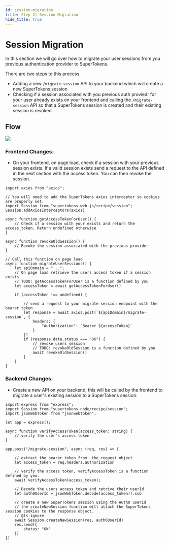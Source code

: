 ```yaml
---
id: session-migration
title: Step 2) Session Migration
hide_title: true
---
```


# Session Migration

In this section we will go over how to migrate your user sessions from you previous authentication provider to SuperTokens.

There are two steps to this process
 - Adding a new `/migrate-session` API to your backend which will create a new SuperTokens session
 - Checking if a session associated with you previous auth proviedr for your user already exists on your frontend and calling the `/migrate-session` API so that a SuperTokens session is created and their existing session is revoked.

## Flow

<img src="/img/migration/session-migration-diagram.png" />

### Frontend Changes:

- On your frontend, on page load, check if a session with your previous session exists. If a valid session exists send a request to the API defined in the next section with the access token. You can then revoke the session.

```tsx title="Frontend changes"
import axios from "axios";

// You will need to add the SuperTokens axios interceptor so cookies are properly set.
import Session from "supertokens-web-js/recipe/session";
Session.addAxiosInterceptors(axios)

async function getAccessTokenForUser() {
    // Check if a session with your exists and return the access_token. Return undefined otherwise
}

async function revokeOldSession() {
    // Revoke the session associated with the previous provider
}

// Call this function on page load
async function migrateUserSessions() {
    let apiDomain = "...";
    // On page load retrieve the users access token if a session exists
    // TODO: getAccessTokenForUser is a function defined by you
    let accessToken = await getAccessTokenForUser()

    if (accessToken !== undefined) {

        // send a request to your migrate session endpoint with the bearer token
        let response = await axios.post(`${apiDomain}/migrate-session`, {
            headers: {
                "Authorization": `Bearer ${accessToken}`
            }
        })
        if (response.data.status === "OK") {
            // revoke users session
            // TODO: revokeOldSession is a function defined by you
            await revokeOldSession()
        }
    }
}

```


### Backend Changes:

- Create a new API on your backend, this will be called by the frontend to migrate a user's existing session to a SuperTokens session:

```tsx title="Backend changes"
import express from "express";
import Session from "supertokens-node/recipe/session";
import jsonWebToken from "jsonwebtoken";

let app = express();

async function verifyAccessToken(access_token: string) {
    // verify the user's access token
}

app.post("/migrate-session", async (req, res) => {

    // extract the bearer token from  the request object
    let access_token = req.headers.authorization

    // verify the access token, verifyAccessToken is a function defined by you.
    await verifyAccessToken(access_token);

    // Decode the users access_token and retrive their userId
    let auth0UserId = jsonWebToken.decode(access_token)!.sub

    // create a new SuperTokens session using the Auth0 userId
    // the createNewSession function will attach the SuperTokens session cookies to the response object.
    // @ts-ignore
    await Session.createNewSession(res, auth0UserId)
    res.send({
        status: "OK"
    })
})
```